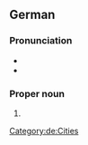 ==German==
{{wikipedia}}
{{wikipedia|lang=de}}

===Pronunciation===
* {{IPA|de|/ˈkʁeːfɛlt/}}
* {{audio|de|De-Krefeld.ogg|Audio}}

===Proper noun===
{{de-proper noun|n}}

# {{place|de|city|s/North Rhine-Westphalia|c/Germany|t1=Krefeld}}

[[Category:de:Cities]]